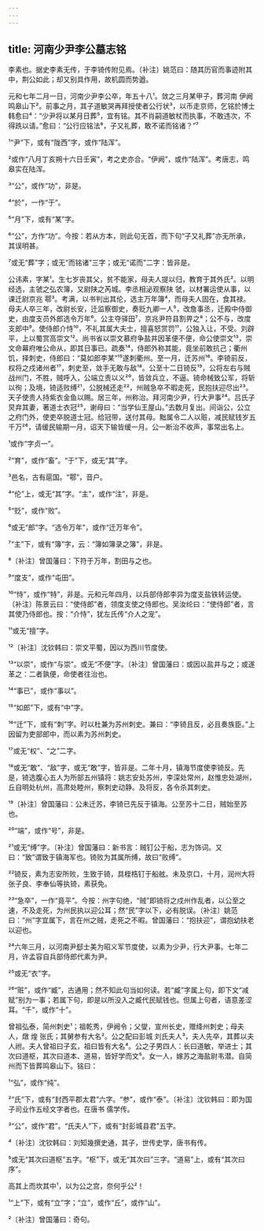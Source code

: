 ```yaml
---
---
---
```

title: 河南少尹李公墓志铭
---







李素也。据史李素无传，于李锜传附见焉。〔补注〕姚范曰：随其历官而事迹附其中，荆公如此；却又别具作用，故机圆而势遒。

元和七年二月一日，河南少尹李公卒，年五十八¹。敛之三月某甲子，葬河南 伊阙 鸣皋山下²。前事之月，其子道敏哭再拜授使者公行状³，以币走京师，乞铭於博士韩愈曰⁴：“少尹将以某月日葬⁵，宜有铭。其不肖嗣道敏杖而执事，不敢违次，不得跣以请。”愈曰：“公行应铭法⁶，子又礼葬，敢不诺而铭诸？”⁷

¹“尹”下，或有“陇西”字，或作“陆浑”。

²或作“八月丁亥朔十六日壬寅”，考之史亦合。“伊阙”，或作“陆浑”。考唐志，鸣皋实在陆浑。

³“公”，或作“功”，非是。

⁴“於”，一作“于”。

⁵“月”下，或有“某”字。

⁶“公”，方作“功”。今按：若从方本，则此句无首，而下句“子又礼葬”亦无所承，其误明甚。

⁷或无“葬”字；或无“而铭诸”三字；或无“诺而”二字：皆非是。

公讳素，字某¹。生七岁丧其父，贫不能家，母夫人提以归，教育于其外氏²。以明经选，主虢之弘农簿，又尉陕之芮城。李丞相泌观察陕 虢，以材署运使从事，以课迁尉京兆 鄠³。考满，以书判出其伦，选主万年簿⁴，而母夫人固在，食其禄。母夫人卒三年，改尉长安，迁监察御史，奏贬九卿一人⁵，改詹事丞，迁殿中侍御史，由度支员外郎选令万年⁶。公主夺驿田⁷，京兆尹符县割畀之⁸；公不与，改度支郎中⁹。使侍郎介恃¹⁰，不礼其属大夫士，擅喜怒赏罚¹¹，公独入让，不受。刘辟平，上以蜀赏高崇文¹²。尚书省以崇文慕府争盐井因革便不便，命公使崇文¹³，崇文命幕府唯公命从，即其日事已。疏奏¹⁴，侍郎外称其能，竟坐前敢抗己；衢州饥，择刺史，侍郎曰：“莫如郎李某”¹⁵遂刺衢州。至一月，迁苏州¹⁶。李锜前反，权将之戍诸州者¹⁷，刺史至，敛手无敢与敌¹⁸。公至十二日锜反¹⁹，公将左右与贼战州门，不胜，贼呼入，公端立责以义²⁰，皆敛兵立，不逼。锜命械致公军，将斩以徇；及境，锜适败缚²¹，公脱械还走²²，州贼急卒不暇走死，民抱扶迎尽出²³。天子使贵人持紫衣金鱼以赐。居三年，州称治。拜河南少尹，行大尹事²⁴。吕氏子炅弃其妻，著道士衣冠²⁵，谢母曰：“当学仙王屋山。”去数月复出。间诣公，公立之府门外，使吏卒脱道士冠。给冠带，送付其母。黜属令二人以赃，减民赋钱岁五千万²⁶，请缓民输期一月，诏天下输皆缓一月。公一断治不收声，事常出名上。

¹或作“字贞一”。

²“育”，或作“畜”。“于”下，或无“其”字。

³邑名，古有扈国。“鄠”，音户。

⁴“伦”上，或无“其”字。“主”，或作“注”，非是。

⁵“贬”，或作“败”。

⁶或无“郎”字。“选令万年”，或作“迁万年令”。

⁷“主”下，或有“簿”字，云：“簿如簿录之簿”，非是。

⁸〔补注〕曾国藩曰：下符于万年，割田与之也。

⁹“度支”，或作“屯田”。

¹⁰“恃”，或作“特”，非是。元和元年四月，以兵部侍郎李异为度支盐铁转运使。〔补注〕陈景云曰：“使侍郎”者，领度支使之侍郎也。吴汝纶曰：“使侍郎”者，言其使乃侍郎也。按：“介恃”，犹左氏传“介人之宠”。

¹¹或无“擅”字。

¹²〔补注〕沈钦韩曰：崇文平蜀，因以为西川节度使。

¹³“以崇”，或作“与崇”。或无“不便”字。〔补注〕曾国藩曰：或因以盐井与之；或遂革之：二者孰便，命使者往治也。

¹⁴“事已”，或作“事以”。

¹⁵“如郎”下，或有“中”字。

¹⁶“迁”下，或有“刺”字。时以杜兼为苏州刺史。兼曰：“李锜且反，必且奏族臣。”上因留为吏部郎中，而以素为苏州刺史。

¹⁷或无“权”、“之”二字。

¹⁸或无“敢”、“敌”字，或无“敢”字，皆非是。二年十月，镇海节度使李锜反。先是，锜选腹心五人为所部五州镇将：姚志安处苏州，李深处常州，赵惟忠处湖州，丘自明处杭州，高肃处睦州，察刺史动静。及将反，各令杀其刺史。

¹⁹〔补注〕曾国藩曰：公未迁苏，李锜已先反于镇海。公至苏十二日，贼始至苏也。

²⁰“端”，或作“号”，非是。

²¹或无“缚”字。〔补注〕曾国藩曰：新书言：贼钉公于船，志为饰词。又曰：“致”谓致于镇海军也。锜败为其属所缚，故曰“败缚”。

²²锜反，素为志安所败，生致于锜，具桎梏钉于船舷。未及京口，十月，润州大将张子良、李奉仙等执锜，素获免。

²³“急卒”，一作“竟平”。今按：州字句绝，“贼”即锜将之戍州作乱者，以公至之速，不及走死，为州民执以迎公耳；然“民”字以下，必有脱误。〔补注〕姚范曰：“州”字宜属下，言在州之贼，走死之不暇。曾国藩曰：“抱扶迎”，谓抱幼扶老以迎也。

²⁴六年三月，以河南尹郄士美为昭义军节度使，以素为少尹，行大尹事。七年二月，许孟容自兵部侍郎代素为尹。

²⁵或无“衣”字。

²⁶“赃”，或作“臧”，古通用；然不知此句当如何读。若“臧”字属上句，即下文“减赋”别为一事；若属下句，即是以所没入之臧代民赋钱也。但属上句者，语意差涩耳。“千”，或作“十”。

曾祖弘泰，简州刺史¹；祖乾秀，伊阙令；父燮，宣州长史，赠绛州刺史；母夫人，燉 煌 张氏；其舅参有大名²。公之配曰彭城 刘氏夫人³，夫人先卒，其葬以夫人祔。夫人曾祖曰子玄，祖曰皆有大名⁴。公之子男四人：长曰道敏，举进士；其次曰道枢，其次曰道本、道易，皆好学而文⁵。女一人，嫁苏之海盐尉韦潜。自简州而下皆葬鸣皋山下。铭曰：

¹“弘”，或作“纯”。

²“氏”下，或有“封西平郡太君”六字。“参”，或作“泰”。〔补注〕沈钦韩曰：即为国子司业作五经文字者也。在唐书 儒学传。

³“公”，或作“君”。“氏夫人”下，或有“封彭城县君”五字。

⁴〔补注〕沈钦韩曰：刘知幾撰史通，其子，世传史学，唐书有传。

⁵或无“其次曰道枢”五字。“枢”下，或无“其次曰”三字。“道易”上，或有“其次曰序”。

高其上而坎其中¹，以为公之宫，奈何乎公²！

¹“上”下，或有“立”字；“立”，或作“丘”，或作“山”。

²〔补注〕曾国藩曰：奇句。